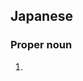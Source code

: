==Japanese==
{{ja-kanjitab|たつ|よし}}

===Proper noun===
{{ja-pos|たつよし|proper}}

# {{given name|male|lang=ja|sort=たつよし}}